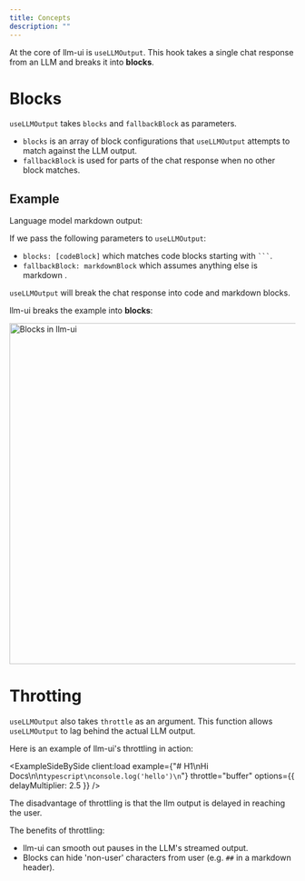 ```yaml
---
title: Concepts
description: ""
---
```




At the core of llm-ui is `useLLMOutput`. This hook takes a single chat response from an LLM and breaks it into **blocks**.

# Blocks

`useLLMOutput` takes `blocks` and `fallbackBlock` as parameters.

- `blocks` is an array of block configurations that `useLLMOutput` attempts to match against the LLM output.
- `fallbackBlock` is used for parts of the chat response when no other block matches.

## Example

Language model markdown output:

<CodeBlock code={introExampleAllDisplay} lang="markdown" />

If we pass the following parameters to `useLLMOutput`:

- `blocks: [codeBlock]` which matches code blocks starting with <code>```</code>.
- `fallbackBlock: markdownBlock` which assumes anything else is markdown .

`useLLMOutput` will break the chat response into code and markdown blocks.

llm-ui breaks the example into **blocks**:

<Image width="600" src={blocks} alt="Blocks in llm-ui" />

# Throtting

`useLLMOutput` also takes `throttle` as an argument. This function allows `useLLMOutput` to lag behind the actual LLM output.

Here is an example of llm-ui's throttling in action:

<ExampleSideBySide
  client:load
  example={"# H1\nHi Docs\n\n```typescript\nconsole.log('hello')\n```"}
  throttle="buffer"
  options={{ delayMultiplier: 2.5 }}
/>

The disadvantage of throttling is that the llm output is delayed in reaching the user.

The benefits of throttling:

- llm-ui can smooth out pauses in the LLM's streamed output.
- Blocks can hide 'non-user' characters from user (e.g. `##` in a markdown header).
